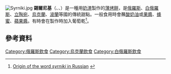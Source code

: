 [[Image:Syrniki.jpg|thumb]]
'''錫爾尼基'''（{{lang-ru|сы́рники}}、{{lang-uk|сирники}}、{{lang-be|сырнікі}}）是一種用[[奶渣|奶渣]]製作的[[薄烤餅|薄烤餅]]，是[[俄羅斯|俄羅斯]]、[[白俄羅斯|白俄羅斯]]、[[立陶宛|立陶宛]]、[[烏克蘭|烏克蘭]]、[[波蘭|波蘭]]等國的傳統甜點。一般食用時會蘸[[酸奶油|酸奶油]]或[[果醬|果醬]]、[[蜂蜜|蜂蜜]]、[[蘋果醬|蘋果醬]]。有時會在製作時加入葡萄乾<ref>[http://netnotes.narod.ru/interest/t9.html Origin of the word ''syrniki'' in Russian] {{webarchive|url=https://web.archive.org/web/20081208143538/http://netnotes.narod.ru/interest/t9.html |date=2008-12-08 }}</ref>。
==參考資料==
{{Reflist}}
[[Category:俄羅斯飲食|Category:俄羅斯飲食]]
[[Category:烏克蘭飲食|Category:烏克蘭飲食]]
[[Category:白俄羅斯飲食|Category:白俄羅斯飲食]]